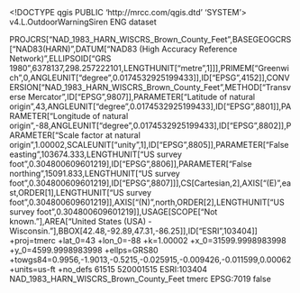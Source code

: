<!DOCTYPE qgis PUBLIC 'http://mrcc.com/qgis.dtd' 'SYSTEM'>
<qgis version="3.28.15-Firenze">
  <identifier>v4.L.OutdoorWarningSiren</identifier>
  <parentidentifier></parentidentifier>
  <language>ENG</language>
  <type>dataset</type>
  <title>v4.L.OutdoorWarningSiren</title>
  <abstract></abstract>
  <links/>
  <fees></fees>
  <encoding></encoding>
  <crs>
    <spatialrefsys nativeFormat="Wkt">
      <wkt>PROJCRS["NAD_1983_HARN_WISCRS_Brown_County_Feet",BASEGEOGCRS["NAD83(HARN)",DATUM["NAD83 (High Accuracy Reference Network)",ELLIPSOID["GRS 1980",6378137,298.257222101,LENGTHUNIT["metre",1]]],PRIMEM["Greenwich",0,ANGLEUNIT["degree",0.0174532925199433]],ID["EPSG",4152]],CONVERSION["NAD_1983_HARN_WISCRS_Brown_County_Feet",METHOD["Transverse Mercator",ID["EPSG",9807]],PARAMETER["Latitude of natural origin",43,ANGLEUNIT["degree",0.0174532925199433],ID["EPSG",8801]],PARAMETER["Longitude of natural origin",-88,ANGLEUNIT["degree",0.0174532925199433],ID["EPSG",8802]],PARAMETER["Scale factor at natural origin",1.00002,SCALEUNIT["unity",1],ID["EPSG",8805]],PARAMETER["False easting",103674.333,LENGTHUNIT["US survey foot",0.304800609601219],ID["EPSG",8806]],PARAMETER["False northing",15091.833,LENGTHUNIT["US survey foot",0.304800609601219],ID["EPSG",8807]]],CS[Cartesian,2],AXIS["(E)",east,ORDER[1],LENGTHUNIT["US survey foot",0.304800609601219]],AXIS["(N)",north,ORDER[2],LENGTHUNIT["US survey foot",0.304800609601219]],USAGE[SCOPE["Not known."],AREA["United States (USA) - Wisconsin."],BBOX[42.48,-92.89,47.31,-86.25]],ID["ESRI",103404]]</wkt>
      <proj4>+proj=tmerc +lat_0=43 +lon_0=-88 +k=1.00002 +x_0=31599.9998983998 +y_0=4599.9998983998 +ellps=GRS80 +towgs84=0.9956,-1.9013,-0.5215,-0.025915,-0.009426,-0.011599,0.00062 +units=us-ft +no_defs</proj4>
      <srsid>61515</srsid>
      <srid>520001515</srid>
      <authid>ESRI:103404</authid>
      <description>NAD_1983_HARN_WISCRS_Brown_County_Feet</description>
      <projectionacronym>tmerc</projectionacronym>
      <ellipsoidacronym>EPSG:7019</ellipsoidacronym>
      <geographicflag>false</geographicflag>
    </spatialrefsys>
  </crs>
  <extent/>
</qgis>
